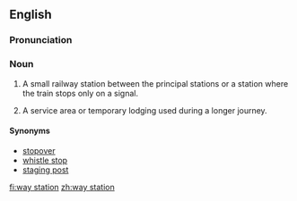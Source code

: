 ==English==
===Pronunciation===
{{homophones|lang=en|weigh station}}

===Noun===
{{en-noun|head=[[way]] [[station]]}}

# A small railway station between the principal stations or a station where the train stops only on a signal.
# {{context|figuratively|lang=en}} A service area or temporary lodging used during a longer journey.

====Synonyms====
* [[stopover]]
* [[whistle stop]]
* [[staging post]]

[[fi:way station]]
[[zh:way station]]